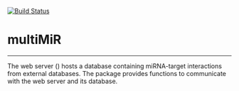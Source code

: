 [![Build Status](https://travis-ci.com/mmulvahill/multiMiR.svg?token=Vzy3B4WH2SvZ4ybN4Uzy&branch=master)](https://travis-ci.com/mmulvahill/multiMiR)


# multiMiR  

---

The \Rpackage{multiMiR} web server (\url{http://multimir.ucdenver.edu}) hosts a
database containing miRNA-target interactions from external databases. The
package \Rpackage{multiMiR} provides functions to communicate with the
\Rpackage{multiMiR} web server and its database. 



